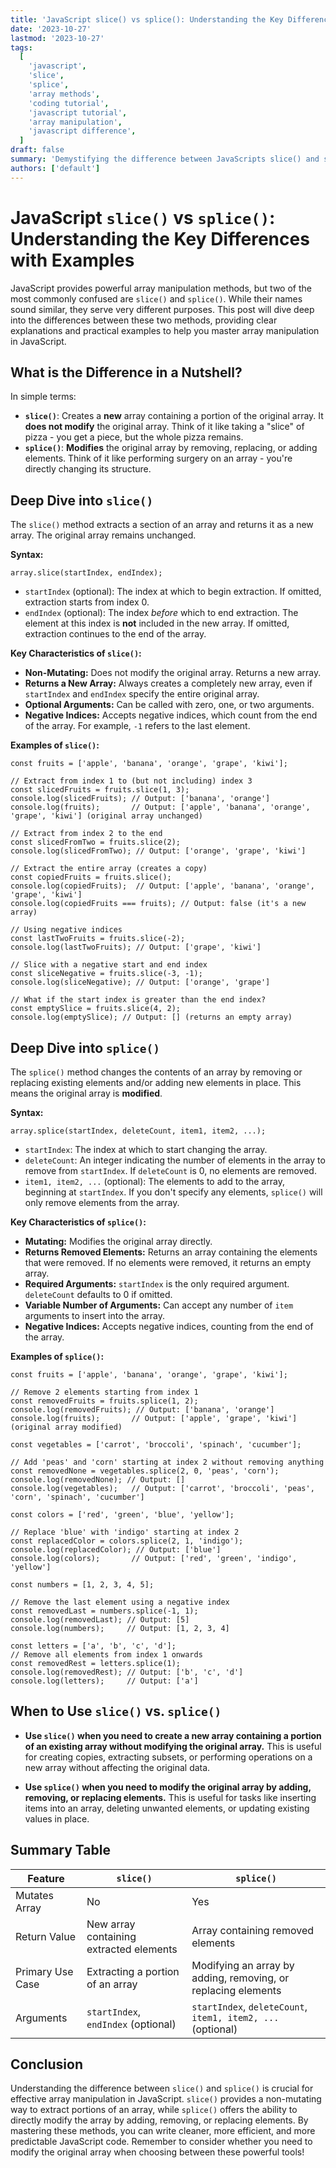 ```yaml
---
title: 'JavaScript slice() vs splice(): Understanding the Key Differences with Examples'
date: '2023-10-27'
lastmod: '2023-10-27'
tags:
  [
    'javascript',
    'slice',
    'splice',
    'array methods',
    'coding tutorial',
    'javascript tutorial',
    'array manipulation',
    'javascript difference',
  ]
draft: false
summary: 'Demystifying the difference between JavaScripts slice() and splice() methods. Learn when to use each one for effective array manipulation with detailed explanations and code examples.'
authors: ['default']
---
```


# JavaScript `slice()` vs `splice()`: Understanding the Key Differences with Examples

JavaScript provides powerful array manipulation methods, but two of the most commonly confused are `slice()` and `splice()`. While their names sound similar, they serve very different purposes. This post will dive deep into the differences between these two methods, providing clear explanations and practical examples to help you master array manipulation in JavaScript.

## What is the Difference in a Nutshell?

In simple terms:

- **`slice()`**: Creates a **new** array containing a portion of the original array. It **does not modify** the original array. Think of it like taking a "slice" of pizza - you get a piece, but the whole pizza remains.
- **`splice()`**: **Modifies** the original array by removing, replacing, or adding elements. Think of it like performing surgery on an array - you're directly changing its structure.

## Deep Dive into `slice()`

The `slice()` method extracts a section of an array and returns it as a new array. The original array remains unchanged.

**Syntax:**

```plaintext
array.slice(startIndex, endIndex);
```

- `startIndex` (optional): The index at which to begin extraction. If omitted, extraction starts from index 0.
- `endIndex` (optional): The index _before_ which to end extraction. The element at this index is **not** included in the new array. If omitted, extraction continues to the end of the array.

**Key Characteristics of `slice()`:**

- **Non-Mutating:** Does not modify the original array. Returns a new array.
- **Returns a New Array:** Always creates a completely new array, even if `startIndex` and `endIndex` specify the entire original array.
- **Optional Arguments:** Can be called with zero, one, or two arguments.
- **Negative Indices:** Accepts negative indices, which count from the end of the array. For example, `-1` refers to the last element.

**Examples of `slice()`:**

```plaintext
const fruits = ['apple', 'banana', 'orange', 'grape', 'kiwi'];

// Extract from index 1 to (but not including) index 3
const slicedFruits = fruits.slice(1, 3);
console.log(slicedFruits); // Output: ['banana', 'orange']
console.log(fruits);       // Output: ['apple', 'banana', 'orange', 'grape', 'kiwi'] (original array unchanged)

// Extract from index 2 to the end
const slicedFromTwo = fruits.slice(2);
console.log(slicedFromTwo); // Output: ['orange', 'grape', 'kiwi']

// Extract the entire array (creates a copy)
const copiedFruits = fruits.slice();
console.log(copiedFruits);  // Output: ['apple', 'banana', 'orange', 'grape', 'kiwi']
console.log(copiedFruits === fruits); // Output: false (it's a new array)

// Using negative indices
const lastTwoFruits = fruits.slice(-2);
console.log(lastTwoFruits); // Output: ['grape', 'kiwi']

// Slice with a negative start and end index
const sliceNegative = fruits.slice(-3, -1);
console.log(sliceNegative); // Output: ['orange', 'grape']

// What if the start index is greater than the end index?
const emptySlice = fruits.slice(4, 2);
console.log(emptySlice); // Output: [] (returns an empty array)
```

## Deep Dive into `splice()`

The `splice()` method changes the contents of an array by removing or replacing existing elements and/or adding new elements in place. This means the original array is **modified**.

**Syntax:**

```plaintext
array.splice(startIndex, deleteCount, item1, item2, ...);
```

- `startIndex`: The index at which to start changing the array.
- `deleteCount`: An integer indicating the number of elements in the array to remove from `startIndex`. If `deleteCount` is 0, no elements are removed.
- `item1, item2, ...` (optional): The elements to add to the array, beginning at `startIndex`. If you don't specify any elements, `splice()` will only remove elements from the array.

**Key Characteristics of `splice()`:**

- **Mutating:** Modifies the original array directly.
- **Returns Removed Elements:** Returns an array containing the elements that were removed. If no elements were removed, it returns an empty array.
- **Required Arguments:** `startIndex` is the only required argument. `deleteCount` defaults to 0 if omitted.
- **Variable Number of Arguments:** Can accept any number of `item` arguments to insert into the array.
- **Negative Indices:** Accepts negative indices, counting from the end of the array.

**Examples of `splice()`:**

```plaintext
const fruits = ['apple', 'banana', 'orange', 'grape', 'kiwi'];

// Remove 2 elements starting from index 1
const removedFruits = fruits.splice(1, 2);
console.log(removedFruits); // Output: ['banana', 'orange']
console.log(fruits);       // Output: ['apple', 'grape', 'kiwi'] (original array modified)

const vegetables = ['carrot', 'broccoli', 'spinach', 'cucumber'];

// Add 'peas' and 'corn' starting at index 2 without removing anything
const removedNone = vegetables.splice(2, 0, 'peas', 'corn');
console.log(removedNone); // Output: []
console.log(vegetables);   // Output: ['carrot', 'broccoli', 'peas', 'corn', 'spinach', 'cucumber']

const colors = ['red', 'green', 'blue', 'yellow'];

// Replace 'blue' with 'indigo' starting at index 2
const replacedColor = colors.splice(2, 1, 'indigo');
console.log(replacedColor); // Output: ['blue']
console.log(colors);       // Output: ['red', 'green', 'indigo', 'yellow']

const numbers = [1, 2, 3, 4, 5];

// Remove the last element using a negative index
const removedLast = numbers.splice(-1, 1);
console.log(removedLast); // Output: [5]
console.log(numbers);     // Output: [1, 2, 3, 4]

const letters = ['a', 'b', 'c', 'd'];
// Remove all elements from index 1 onwards
const removedRest = letters.splice(1);
console.log(removedRest); // Output: ['b', 'c', 'd']
console.log(letters);     // Output: ['a']
```

## When to Use `slice()` vs. `splice()`

- **Use `slice()` when you need to create a new array containing a portion of an existing array without modifying the original array.** This is useful for creating copies, extracting subsets, or performing operations on a new array without affecting the original data.

- **Use `splice()` when you need to modify the original array by adding, removing, or replacing elements.** This is useful for tasks like inserting items into an array, deleting unwanted elements, or updating existing values in place.

## Summary Table

| Feature          | `slice()`                               | `splice()`                                                    |
| ---------------- | --------------------------------------- | ------------------------------------------------------------- |
| Mutates Array    | No                                      | Yes                                                           |
| Return Value     | New array containing extracted elements | Array containing removed elements                             |
| Primary Use Case | Extracting a portion of an array        | Modifying an array by adding, removing, or replacing elements |
| Arguments        | `startIndex`, `endIndex` (optional)     | `startIndex`, `deleteCount`, `item1, item2, ...` (optional)   |

## Conclusion

Understanding the difference between `slice()` and `splice()` is crucial for effective array manipulation in JavaScript. `slice()` provides a non-mutating way to extract portions of an array, while `splice()` offers the ability to directly modify the array by adding, removing, or replacing elements. By mastering these methods, you can write cleaner, more efficient, and more predictable JavaScript code. Remember to consider whether you need to modify the original array when choosing between these powerful tools!
